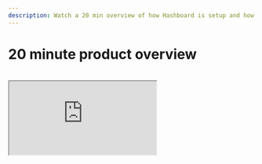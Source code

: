 ```yaml
---
description: Watch a 20 min overview of how Hashboard is setup and how to use it to answer questions and create dashboards
---
```


# 20 minute product overview

<br />
<div style={{ position: "relative", paddingBottom: "62.5%", height: 0 }}>
  <iframe
    src="https://www.loom.com/embed/787323f0d00f4fc2a6c45e13840b2617?hide_owner=true&hide_share=true&hide_title=true&hideEmbedTopBar=true"
    style={{
      position: "absolute",
      top: 0,
      left: 0,
      width: "100%",
      height: "100%"
    }}
  ></iframe>
</div>
